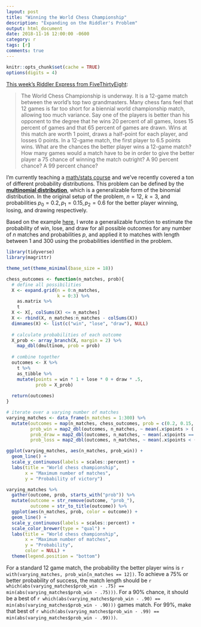 ```yaml
---
layout: post
title: "Winning the World Chess Championship"
description: "Expanding on the Riddler's Problem"
output: html_document
date: 2018-11-16 12:00:00 -0600
category: r
tags: [r]
comments: true
---
```


```r
knitr::opts_chunk$set(cache = TRUE)
options(digits = 4)
```

[This week's Riddler Express from FiveThirtyEight](https://fivethirtyeight.com/features/the-riddler-just-had-to-go-and-reinvent-beer-pong/):

> The World Chess Championship is underway. It is a 12-game match between the world’s top two grandmasters. Many chess fans feel that 12 games is far too short for a biennial world championship match, allowing too much variance.
    Say one of the players is better than his opponent to the degree that he wins 20 percent of all games, loses 15 percent of games and that 65 percent of games are drawn. Wins at this match are worth 1 point, draws a half-point for each player, and losses 0 points. In a 12-game match, the first player to 6.5 points wins.
    What are the chances the better player wins a 12-game match? How many games would a match have to be in order to give the better player a 75 chance of winning the match outright? A 90 percent chance? A 99 percent chance?
    
I'm currently teaching a [math/stats course](https://css18.github.io/) and we've recently covered a ton of different probability distributions. This problem can be defined by the [**multinomial distribution**](https://en.wikipedia.org/wiki/Multinomial_distribution), which is a generalizable form of the binomial distribution. In the original setup of the problem, $n=12$, $k=3$, and probabilities $p_0 = 0.2, p_1 = 0.15, p_2 = 0.6$ for the better player winning, losing, and drawing respectively.

Based on the example [here](https://rpubs.com/JanpuHou/296336), I wrote a generalizable function to estimate the probability of win, lose, and draw for all possible outcomes for any number of $n$ matches and probabilities $p$, and applied it to matches with length between 1 and 300 using the probabilities identified in the problem.

```r
library(tidyverse)
library(magrittr)

theme_set(theme_minimal(base_size = 18))
```

```r
chess_outcomes <- function(n_matches, prob){
  # define all possibilities
  X <- expand.grid(n = 0:n_matches,
                   k = 0:3) %>%
    as.matrix %>%
    t
  X <- X[, colSums(X) <= n_matches]
  X <- rbind(X, n_matches:n_matches - colSums(X))
  dimnames(X) <- list(c("win", "lose", "draw"), NULL)
  
  # calculate probabilities of each outcome
  X_prob <- array_branch(X, margin = 2) %>%
    map_dbl(dmultinom, prob = prob)
  
  # combine together
  outcomes <- X %>%
    t %>%
    as_tibble %>%
    mutate(points = win * 1 + lose * 0 + draw * .5,
           prob = X_prob)
  
  return(outcomes)
}
```

```r
# iterate over a varying number of matches
varying_matches <- data_frame(n_matches = 1:300) %>%
  mutate(outcomes = map(n_matches, chess_outcomes, prob = c(0.2, 0.15, 0.65)),
         prob_win = map2_dbl(outcomes, n_matches, ~ mean(.x$points > (.y / 2))),
         prob_draw = map2_dbl(outcomes, n_matches, ~ mean(.x$points == (.y / 2))),
         prob_loss = map2_dbl(outcomes, n_matches, ~ mean(.x$points < (.y / 2))))
```

```r
ggplot(varying_matches, aes(n_matches, prob_win)) +
  geom_line() +
  scale_y_continuous(labels = scales::percent) +
  labs(title = "World chess championship",
       x = "Maximum number of matches",
       y = "Probability of victory")

varying_matches %>%
  gather(outcome, prob, starts_with("prob")) %>%
  mutate(outcome = str_remove(outcome, "prob_"),
         outcome = str_to_title(outcome)) %>%
  ggplot(aes(n_matches, prob, color = outcome)) +
  geom_line() +
  scale_y_continuous(labels = scales::percent) +
  scale_color_brewer(type = "qual") +
  labs(title = "World chess championship",
       x = "Maximum number of matches",
       y = "Probability",
       color = NULL) +
  theme(legend.position = "bottom")
```

For a standard 12 game match, the probability the better player wins is `r with(varying_matches, prob_win[n_matches == 12])`. To achieve a 75% or better probability of success, the match length should be `r which(abs(varying_matches$prob_win - .75) == min(abs(varying_matches$prob_win - .75)))`. For a 90% chance, it should be a best of `r which(abs(varying_matches$prob_win - .90) == min(abs(varying_matches$prob_win - .90)))` games match. For 99%, make that best of `r which(abs(varying_matches$prob_win - .99) == min(abs(varying_matches$prob_win - .99)))`.
